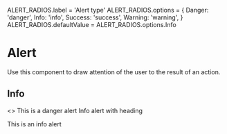 
ALERT_RADIOS.label = 'Alert type'
ALERT_RADIOS.options = {
  Danger: 'danger',
  Info: 'info',
  Success: 'success',
  Warning: 'warning',
}
ALERT_RADIOS.defaultValue = ALERT_RADIOS.options.Info

<Meta title="Alert" component={Alert} />

# Alert

Use this component to draw attention of the user to the result of an action.

<Props of={Alert} />

## Info
<Preview>
  <Story name="Alert">
    <>
      <Alert type={radios(ALERT_RADIOS.label, ALERT_RADIOS.options, ALERT_RADIOS.defaultValue)}>This is a danger alert</Alert>
      <Alert type={radios(ALERT_RADIOS.label, ALERT_RADIOS.options, ALERT_RADIOS.defaultValue)}>
        <Heading type='h3' size='fontStyleM'>Info alert with heading</Heading>
        <p>This is an info alert</p>
      </Alert>
    </>
  </Story>
</Preview>
